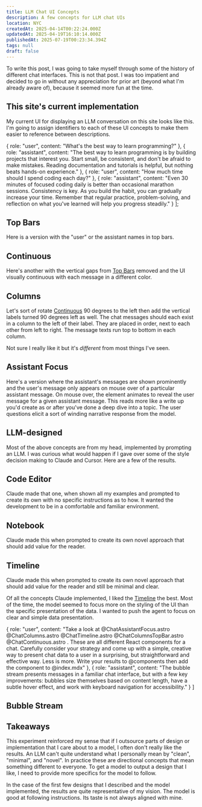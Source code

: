 ```yaml
---
title: LLM Chat UI Concepts
description: A few concepts for LLM chat UIs
location: NYC
createdAt: 2025-04-14T00:22:24.000Z
updatedAt: 2025-04-19T16:10:14.000Z
publishedAt: 2025-07-19T00:23:34.394Z
tags: null
draft: false
---
```



To write this post, I was going to take myself through some of the history of different chat interfaces.
This is not that post.
I was too impatient and decided to go in without any appreciation for prior art (beyond what I'm already aware of), because it seemed more fun at the time.

## This site's current implementation

My current UI for displaying an LLM conversation on this site looks like this.
I'm going to assign identifiers to each of these UI concepts to make them easier to reference between descriptions.

  {
    role: "user",
    content: "What's the best way to learn programming?"
  },
  {
    role: "assistant",
    content: "The best way to learn programming is by building projects that interest you. Start small, be consistent, and don't be afraid to make mistakes. Reading documentation and tutorials is helpful, but nothing beats hands-on experience."
  },
  {
    role: "user",
    content: "How much time should I spend coding each day?"
  },
  {
    role: "assistant",
    content: "Even 30 minutes of focused coding daily is better than occasional marathon sessions. Consistency is key. As you build the habit, you can gradually increase your time. Remember that regular practice, problem-solving, and reflection on what you've learned will help you progress steadily."
  }
];

<Chat
  model="claude-3-7-sonnet"
  messages={messages}
/>

## Top Bars

Here is a version with the "user" or the assistant names in top bars.


<ChatTopBar
  model="claude-3-7-sonnet"
  messages={messages}
/>

## Continuous

Here's another with the vertical gaps from [Top Bars](#top-bars) removed and the UI visually continuous with each message in a different color.


<ChatContinuous
  model="claude-3-7-sonnet"
  messages={messages}
/>

## Columns

Let's sort of rotate [Continuous](#continuous) 90 degrees to the left then add the vertical labels turned 90 degrees left as well.
The chat messages should each exist in a column to the left of their label.
They are placed in order, next to each other from left to right.
The message texts run top to bottom in each column.


<ChatColumns
  model="claude-3-7-sonnet"
  messages={messages}
/>

Not sure I really like it but it's _different_ from most things I've seen.

## Assistant Focus

Here's a version where the assistant's messages are shown prominently and the user's message only appears on mouse over of a particular assistant message.
On mouse over, the element animates to reveal the user message for a given assistant message.
This reads more like a write up you'd create as or after you've done a deep dive into a topic.
The user questions elicit a sort of winding narrative response from the model.


<ChatAssistantFocus
  model="claude-3-7-sonnet"
  messages={messages}
/>

## LLM-designed

Most of the above concepts are from my head, implemented by prompting an LLM.
I was curious what would happen if I gave over some of the style decision making to Claude and Cursor.
Here are a few of the results.


## Code Editor

<ChatCodeEditor
  model="claude-3-7-sonnet"
  messages={messages}
/>


Claude made that one, when shown all my examples and prompted to create its own with no specific instructions as to how.
It wanted the development to be in a comfortable and familiar environment.

## Notebook


<ChatNotebook
  model="claude-3-7-sonnet"
  messages={messages}
/>

Claude made this when prompted to create its own novel approach that should add value for the reader.

## Timeline


<ChatTimeline
  model="claude-3-7-sonnet"
  messages={messages}
/>

Claude made this when prompted to create its own novel approach that should add value for the reader and still be minimal and clear.

Of all the concepts Claude implemented, I liked the [Timeline](#timeline) the best.
Most of the time, the model seemed to focus more on the styling of the UI than the specific presentation of the data.
I wanted to push the agent to focus on clear and simple data presentation.

  {
    role: "user",
    content: "Take a look at @ChatAssistantFocus.astro @ChatColumns.astro @ChatTimeline.astro @ChatColumnsTopBar.astro @ChatContinuous.astro . These are all different React components for a chat. Carefully consider your strategy and come up with a simple, creative way to present chat data to a user in a surprising, but straightforward and effective way. Less is more. Write your results to @components then add the component to @index.mdx"
  },
  {
    role: "assistant",
    content: "The bubble stream presents messages in a familiar chat interface, but with a few key improvements: bubbles size themselves based on content length, have a subtle hover effect, and work with keyboard navigation for accessibility."
  }
]

<Chat
  model="claude-3-7-sonnet"
  messages={design_message}
/>

## Bubble Stream


<ChatBubbleStream
  model="claude-3-7-sonnet"
  messages={messages}
/>

## Takeaways

This experiment reinforced my sense that if I outsource parts of design or implementation that I care about to a model, I often don't really like the results.
An LLM can't quite understand what I personally mean by "clean", "minimal", and "novel".
In practice these are directional concepts that mean something different to everyone.
To get a model to output a design that I like, I need to provide more specifics for the model to follow.

In the case of the first few designs that I described and the model implemented, the results are quite representative of my vision.
The model is good at following instructions.
Its taste is not always aligned with mine.

